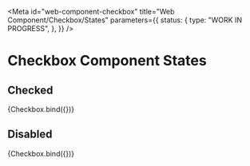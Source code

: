 <!-- @license CC0-1.0 -->


<Meta
  id="web-component-checkbox"
  title="Web Component/Checkbox/States"
  parameters={{
    status: {
      type: "WORK IN PROGRESS",
    },
  }}
/>

# Checkbox Component States

## Checked

<Canvas>
  <Story
    name="checked"
    args={{
      checked: true,
    }}
  >
    {Checkbox.bind({})}
  </Story>
</Canvas>

## Disabled

<Canvas>
  <Story
    name="disabled"
    args={{
      disabled: true,
    }}
  >
    {Checkbox.bind({})}
  </Story>
</Canvas>
